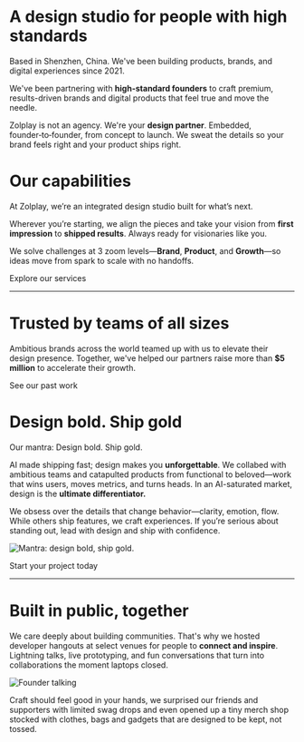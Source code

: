 
<NakedImage src={headline} alt='Zolplay Headline Illustration' priority className='dark:invert-90' />

# A <Gradient>design studio</Gradient> for people with high standards

Based in Shenzhen, China. We've been building products, brands, and digital experiences since 2021.

We've been partnering with <b>high-standard founders</b> to craft <Red>premium, results-driven</Red> brands and digital products that feel true and move the needle.

Zolplay is not an agency. We're your **design partner**. Embedded, founder‑to‑founder, from concept to launch. We sweat the details so your brand feels right and your product ships right.

<WithFrame>
  <BackgroundVideo src='/vids/banner-art.mp4' aspectRatio='3/1' className='mb-6' />
</WithFrame>

# Our capabilities

At Zolplay, we’re an integrated design studio built for what’s next.

Wherever you’re starting, we align the pieces and take your vision from **first impression** to **shipped results**. Always ready for visionaries like you.

We solve challenges at 3 zoom levels—**Brand**, **Product**, and **Growth**—so ideas move from spark to scale with no handoffs.

<CTAButton href='/services'>Explore our services</CTAButton>

---

# Trusted by teams of all sizes

Ambitious brands across the world teamed up with us to elevate their design presence. Together, we've helped our partners raise more than **$5 million** to accelerate their growth.

<PartnerLogoWall />

<CTAButton href='/work'>See our past work</CTAButton>

<WithFrame>
  <BackgroundVideo src='/vids/partner-logos.mp4' aspectRatio='16/9' className='my-6' />
</WithFrame>

# Design bold. Ship gold

Our mantra: <Gradient>Design bold. Ship gold.</Gradient>

AI made shipping fast; design makes you **unforgettable**. We collabed with ambitious teams and catapulted products from functional to beloved—work that wins users, moves metrics, and turns heads. In an AI-saturated market, design is the **ultimate differentiator.**

We obsess over the details that change behavior—clarity, emotion, flow. While others ship features, we craft experiences. If you’re serious about standing out, lead with design and ship with confidence.

<Image src={mantra} alt='Mantra: design bold, ship gold.' />

<CTAButton href='/pricing'>Start your project today</CTAButton>

---

# Built in public, together

We care deeply about building communities. That's why we hosted developer hangouts at select venues for people to **connect and inspire**. Lightning talks, live prototyping, and fun conversations that turn into collaborations the moment laptops closed.

<Image src={founderTalking} alt='Founder talking' />

<Gradient>Craft should feel good in your hands</Gradient>, we surprised our friends and supporters with limited swag
drops and even opened up a tiny merch shop stocked with clothes, bags and gadgets that are designed to be kept, not
tossed.

<WithFrame>
  <BackgroundVideo src='/vids/hangouts-reel.mp4' aspectRatio='4/3' />
</WithFrame>

<WithFrame>
  <BackgroundVideo src='/vids/swag-shop-reel.mp4' aspectRatio='16/9' />
</WithFrame>
